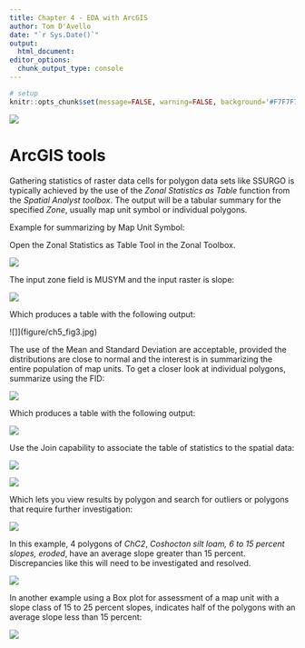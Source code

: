 ---
title: Chapter 4 - EDA with ArcGIS
author: Tom D'Avello
date: "`r Sys.Date()`"
output:
  html_document:
editor_options: 
  chunk_output_type: console
---

```{r setup, echo=FALSE, warning=FALSE, message=FALSE}
# setup
knitr::opts_chunk$set(message=FALSE, warning=FALSE, background='#F7F7F7', fig.align='center', fig.retina=2, dev='png', tidy=FALSE, verbose=FALSE, antialias='cleartype', cache=FALSE)
```

![](figure/logo.jpg)  


# ArcGIS tools

Gathering statistics of raster data cells for polygon data sets like SSURGO is typically achieved by the use of the *Zonal Statistics as Table* function from the *Spatial Analyst toolbox*. The output will be a tabular summary for the specified *Zone*, usually map unit symbol or individual polygons.  

Example for summarizing by Map Unit Symbol:  

Open the Zonal Statistics as Table Tool in the Zonal Toolbox.

![](figure/ch5_fig1.jpg)  

The input zone field is MUSYM and the input raster is slope:  

![](figure/ch5_fig2.jpg)  

Which produces a table with the following output:  

![]](figure/ch5_fig3.jpg)  

The use of the Mean and Standard Deviation are acceptable, provided the distributions are close to normal and the interest is in summarizing the entire population of map units. To get a closer look at individual polygons, summarize using the FID:  

![](figure/ch5_fig4.jpg)  

Which produces a table with the following output:  

![](figure/ch5_fig5.jpg)  

Use the Join capability to associate the table of statistics to the spatial data:  

![](figure/ch5_fig6.jpg)  

![](figure/ch5_fig7.jpg)  

Which lets you view results by polygon and search for outliers or polygons that require further investigation:  

![](figure/ch5_fig8.jpg)  

In this example, 4 polygons of *ChC2*, *Coshocton silt loam, 6 to 15 percent slopes, eroded*, have an average slope greater than 15 percent. Discrepancies like this will need to be investigated and resolved.  

![](figure/ch5_fig9.jpg)  

In another example using a Box plot for assessment of a map unit with a slope class of 15 to 25 percent slopes, indicates half of the polygons with an average slope less than 15 percent:  

![](figure/ch5_fig10.jpg)  

